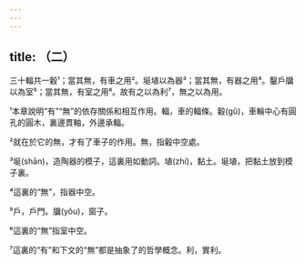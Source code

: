 ```yaml
---
---
---
```

title: （二）
---



三十輻共一轂¹；當其無，有車之用²。埏埴以為器³；當其無，有器之用⁴。鑿戶牖以為室⁵；當其無，有室之用⁶。故有之以為利⁷，無之以為用。

¹本章說明“有”“無”的依存關係和相互作用。輻，車的輻條。轂(gǔ)，車輪中心有圓孔的圓木，裏邊貫軸，外邊承輻。

²就在於它的無，才有了車子的作用。無，指轂中空處。

³埏(shān)，造陶器的模子，這裏用如動詞。埴(zhí)，黏土。埏埴，把黏土放到模子裏。

⁴這裏的“無”，指器中空。

⁵戶，戶門。牖(yǒu)，窗子。

⁶這裏的“無”指室中空。

⁷這裏的“有”和下文的“無”都是抽象了的哲學概念。利，實利。